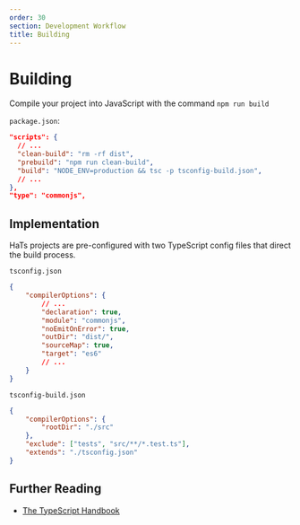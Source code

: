 ```yaml
---
order: 30
section: Development Workflow
title: Building
---
```


# Building

Compile your project into JavaScript with the command `npm run build`

`package.json`:

```json
"scripts": {
  // ...
  "clean-build": "rm -rf dist",
  "prebuild": "npm run clean-build",
  "build": "NODE_ENV=production && tsc -p tsconfig-build.json",
  // ...
},
"type": "commonjs",
```

## Implementation

HaTs projects are pre-configured with two TypeScript config files that direct the build process.

`tsconfig.json`

```json
{
	"compilerOptions": {
		// ...
		"declaration": true,
		"module": "commonjs",
		"noEmitOnError": true,
		"outDir": "dist/",
		"sourceMap": true,
		"target": "es6"
		// ...
	}
}
```

`tsconfig-build.json`

```json
{
	"compilerOptions": {
		"rootDir": "./src"
	},
	"exclude": ["tests", "src/**/*.test.ts"],
	"extends": "./tsconfig.json"
}
```

## Further Reading

- <a
  	target="_blank"
  	href="https://www.typescriptlang.org/docs/handbook/intro.html">
  	The TypeScript Handbook
  </a>
